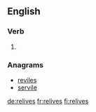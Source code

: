 ==English==

===Verb===
{{head|en}}

# {{en-third-person singular of|relive}}

===Anagrams===
* [[reviles#English|reviles]]
* [[servile#English|servile]]

[[de:relives]]
[[fr:relives]]
[[fi:relives]]
